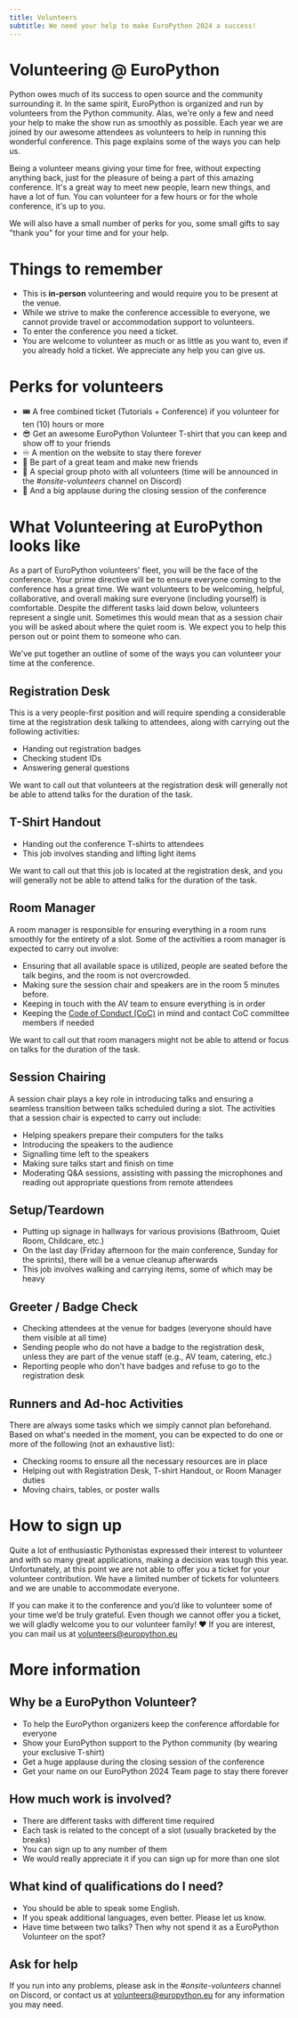 ```yaml
---
title: Volunteers
subtitle: We need your help to make EuroPython 2024 a success!
---
```


# Volunteering @ EuroPython

Python owes much of its success to open source and the community surrounding it. In the same spirit, EuroPython is organized and run by volunteers from the Python community. Alas, we're only a few and need your help to make the show run as smoothly as possible. Each year we are joined by our awesome attendees as volunteers to help in running this wonderful conference. This page explains some of the ways you can help us.

Being a volunteer means giving your time for free, without expecting anything back, just for the pleasure of being a part of this amazing conference. It's a great way to meet new people, learn new things, and have a lot of fun. You can volunteer for a few hours or for the whole conference, it's up to you.

We will also have a small number of perks for you, some small gifts to say "thank you" for your time and for your help.

# Things to remember

* This is **in-person** volunteering and would require you to be present at the venue.
* While we strive to make the conference accessible to everyone, we cannot provide travel or accommodation support to volunteers.
* To enter the conference you need a ticket.
* You are welcome to volunteer as much or as little as you want to, even if you already hold a ticket. We appreciate any help you can give us.

# Perks for volunteers

* 🎟️ A free combined ticket (Tutorials + Conference) if you volunteer for ten (10) hours or more
* 😎 Get an awesome EuroPython Volunteer T-shirt that you can keep and show off to your friends
* ♾️ A mention on the website to stay there forever
* 🤝 Be part of a great team and make new friends
* 📸 A special group photo with all volunteers (time will be announced in the *#onsite-volunteers* channel on Discord)
* 🎉 And a big applause during the closing session of the conference

# What Volunteering at EuroPython looks like

As a part of EuroPython volunteers' fleet, you will be the face of the conference. Your prime directive will be to ensure everyone coming to the conference has a great time.
We want volunteers to be welcoming, helpful, collaborative, and overall making sure everyone (including yourself) is comfortable.
Despite the different tasks laid down below, volunteers represent a single unit. Sometimes this would mean that as a session chair you will be asked about where the quiet room is. We expect you to help this person out or point them to someone who can.

We've put together an outline of some of the ways you can volunteer your time at the conference.

## Registration Desk

This is a very people-first position and will require spending a considerable time at the registration desk talking to attendees, along with carrying out the following activities:

* Handing out registration badges
* Checking student IDs
* Answering general questions

We want to call out that volunteers at the registration desk will generally not be able to attend talks for the duration of the task.

## T-Shirt Handout

* Handing out the conference T-shirts to attendees
* This job involves standing and lifting light items

We want to call out that this job is located at the registration desk, and you will generally not be able to attend talks for the duration of the task.

## Room Manager

A room manager is responsible for ensuring everything in a room runs smoothly for the entirety of a slot. Some of the activities a room manager is expected to carry out involve:

* Ensuring that all available space is utilized, people are seated before the talk begins, and the room is not overcrowded.
* Making sure the session chair and speakers are in the room 5 minutes before.
* Keeping in touch with the AV team to ensure everything is in order
* Keeping the [Code of Conduct (CoC)](https://www.europython-society.org/coc/) in mind and contact CoC committee members if needed

We want to call out that room managers might not be able to attend or focus on talks for the duration of the task.

## Session Chairing

A session chair plays a key role in introducing talks and ensuring a seamless transition between talks scheduled during a slot. The activities that a session chair is expected to carry out include:

* Helping speakers prepare their computers for the talks
* Introducing the speakers to the audience
* Signalling time left to the speakers
* Making sure talks start and finish on time
* Moderating Q&A sessions, assisting with passing the microphones and reading out appropriate questions from remote attendees

## Setup/Teardown

* Putting up signage in hallways for various provisions (Bathroom, Quiet Room, Childcare, etc.)
* On the last day (Friday afternoon for the main conference, Sunday for the sprints), there will be a venue cleanup afterwards
* This job involves walking and carrying items, some of which may be heavy

## Greeter / Badge Check

* Checking attendees at the venue for badges (everyone should have them visible at all time)
* Sending people who do not have a badge to the registration desk, unless they are part of the venue staff (e.g., AV team, catering, etc.)
* Reporting people who don't have badges and refuse to go to the registration desk

## Runners and Ad-hoc Activities

There are always some tasks which we simply cannot plan beforehand. Based on what's needed in the moment, you can be expected to do one or more of the following (not an exhaustive list):

* Checking rooms to ensure all the necessary resources are in place
* Helping out with Registration Desk, T-shirt Handout, or Room Manager duties
* Moving chairs, tables, or poster walls

# How to sign up

Quite a lot of enthusiastic Pythonistas expressed their interest to volunteer and with so many great applications,
making a decision was tough this year. Unfortunately, at this point we are not able to offer you a ticket for your volunteer contribution.
We have a limited number of tickets for volunteers and we are unable to accommodate everyone.

If you can make it to the conference and you’d like to volunteer some of your time we’d be truly grateful. Even though we cannot offer you a ticket,
we will gladly welcome you to our volunteer family! ❤️ If you are interest, you can mail us at [volunteers@europython.eu](mailto:volunteers@europython.eu)


# More information

## Why be a EuroPython Volunteer?

* To help the EuroPython organizers keep the conference affordable for everyone
* Show your EuroPython support to the Python community (by wearing your exclusive T-shirt)
* Get a huge applause during the closing session of the conference
* Get your name on our EuroPython 2024 Team page to stay there forever

## How much work is involved?

* There are different tasks with different time required
* Each task is related to the concept of a slot (usually bracketed by the breaks)
* You can sign up to any number of them
* We would really appreciate it if you can sign up for more than one slot

## What kind of qualifications do I need?

* You should be able to speak some English.
* If you speak additional languages, even better. Please let us know.
* Have time between two talks? Then why not spend it as a EuroPython Volunteer on the spot?

## Ask for help

If you run into any problems, please ask in the *#onsite-volunteers* channel on Discord, or contact us at [volunteers@europython.eu](mailto:volunteers@europython.eu) for any information you may need.
